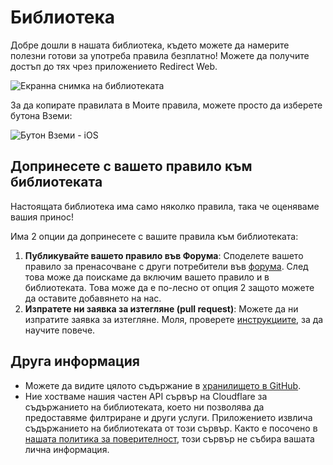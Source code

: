 # Библиотека

Добре дошли в нашата библиотека, където можете да намерите полезни готови за употреба правила безплатно! Можете да получите достъп до тях чрез приложението Redirect Web.

![Екранна снимка на библиотеката](/img/library-screenshot.webp)

За да копирате правилата в Моите правила, можете просто да изберете бутона Вземи:

![Бутон Вземи - iOS](/img/library-get-button-ios.gif)

## Допринесете с вашето правило към библиотеката

Настоящата библиотека има само няколко правила, така че оценяваме вашия принос!

Има 2 опции да допринесете с вашите правила към библиотеката:

1. **Публикувайте вашето правило във Форума**: Споделете вашето правило за пренасочване с други потребители във [форума](https://github.com/mshibanami/redirect-web/discussions/categories/redirect-rules). След това може да поискаме да включим вашето правило и в библиотеката. Това може да е по-лесно от опция 2 защото можете да оставите добавянето на нас.
2. **Изпратете ни заявка за изтегляне (pull request)**: Можете да ни изпратите заявка за изтегляне. Моля, проверете [инструкциите](https://github.com/mshibanami/redirect-web/tree/main/library), за да научите повече.

## Друга информация

- Можете да видите цялото съдържание в [хранилището в GitHub](https://github.com/mshibanami/redirect-web/tree/main/library).
- Ние хостваме нашия частен API сървър на Cloudflare за съдържанието на библиотеката, което ни позволява да предоставяме филтриране и други услуги. Приложението извлича съдържанието на библиотеката от този сървър. Както е посочено в [нашата политика за поверителност](privacy-policy.mdx), този сървър не събира вашата лична информация.
